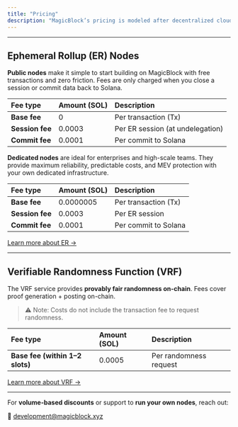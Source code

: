 ```yaml
---
title: "Pricing"
description: "MagicBlock’s pricing is modeled after decentralized cloud infrastructure. The goal is to keep computing costs **predictable for developers**, while still providing **flexibility for enterprises** that need priority access or dedicated resources."
---
```


---

## Ephemeral Rollup (ER) Nodes

**Public nodes** make it simple to start building on MagicBlock with free transactions and zero friction. Fees are only charged when you close a session or commit data back to Solana.

| **Fee type**    | **Amount (SOL)** | **Description**                  |
| :-------------- | :--------------- | :------------------------------- |
| **Base fee**    | 0                | Per transaction (Tx)             |
| **Session fee** | 0.0003           | Per ER session (at undelegation) |
| **Commit fee**  | 0.0001           | Per commit to Solana             |

**Dedicated nodes** are ideal for enterprises and high-scale teams. They provide maximum reliability, predictable costs, and MEV protection with your own dedicated infrastructure.

| **Fee type**    | **Amount (SOL)** | **Description**      |
| :-------------- | :--------------- | :------------------- |
| **Base fee**    | 0.0000005        | Per transaction (Tx) |
| **Session fee** | 0.0003           | Per ER session       |
| **Commit fee**  | 0.0001           | Per commit to Solana |

[Learn more about ER →](/pages/ephemeral-rollups-ers/introduction/why)

---

## Verifiable Randomness Function (VRF)

The VRF service provides **provably fair randomness on-chain**. Fees cover proof generation + posting on-chain.

> ⚠️ Note: Costs do not include the transaction fee to request randomness.

| **Fee type**                    | **Amount (SOL)** | **Description**        |
| :------------------------------ | :--------------- | :--------------------- |
| **Base fee (within 1–2 slots)** | 0.0005           | Per randomness request |

[Learn more about VRF →](/pages/verifiable-randomness-functions-vrfs/introduction/what-is-verifiable-randomness)

---

For **volume-based discounts** or support to **run your own nodes**, reach out:

📧 [development@magicblock.xyz](mailto:development@magicblock.xyz)
